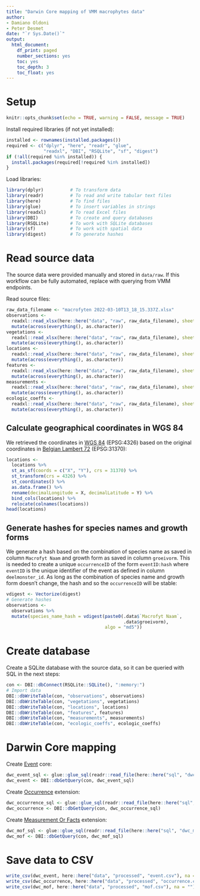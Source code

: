 ```yaml
---
title: "Darwin Core mapping of VMM macrophytes data"
author:
- Damiano Oldoni
- Peter Desmet
date: "`r Sys.Date()`"
output:
  html_document:
    df_print: paged
    number_sections: yes
    toc: yes
    toc_depth: 3
    toc_float: yes
---
```


# Setup 

```r
knitr::opts_chunk$set(echo = TRUE, warning = FALSE, message = TRUE)
```

Install required libraries (if not yet installed):

```r
installed <- rownames(installed.packages())
required <- c("dplyr", "here", "readr", "glue", 
              "readxl", "DBI", "RSQLite", "sf", "digest")
if (!all(required %in% installed)) {
  install.packages(required[!required %in% installed])
}
```

Load libraries:

```r
library(dplyr)          # To transform data
library(readr)          # To read and write tabular text files
library(here)           # To find files
library(glue)           # To insert variables in strings
library(readxl)         # To read Excel files
library(DBI)            # To create and query databases
library(RSQLite)        # To work with SQLite databases
library(sf)             # To work with spatial data
library(digest)         # To generate hashes
```

# Read source data

The source data were provided manually and stored in `data/raw`. If this workflow can be fully automated, replace with querying from VMM endpoints.

Read source files:

```r
raw_data_filename <- "macrofyten 2022-03-10T13_18_15.337Z.xlsx"
observations <-
  readxl::read_xlsx(here::here("data", "raw", raw_data_filename), sheet = "opnames_lijst") %>%
  mutate(across(everything(), as.character))
vegetations <-
  readxl::read_xlsx(here::here("data", "raw", raw_data_filename), sheet = "vegetatie-ontwikkeling") %>%
  mutate(across(everything(), as.character))
locations <-
  readxl::read_xlsx(here::here("data", "raw", raw_data_filename), sheet = "meetplaatsen") %>%
  mutate(across(everything(), as.character))
features <-
  readxl::read_xlsx(here::here("data", "raw", raw_data_filename), sheet = "kenmerken") %>%
  mutate(across(everything(), as.character))
measurements <-
  readxl::read_xlsx(here::here("data", "raw", raw_data_filename), sheet = "veldmetingen (FC)") %>%
  mutate(across(everything(), as.character))
ecologic_coeffs <-
  readxl::read_xlsx(here::here("data", "raw", raw_data_filename), sheet = "EKC MAF") %>%
  mutate(across(everything(), as.character))
```

## Calculate geographical coordinates in WGS 84

We retrieved the coordinates in [WGS 84](https://epsg.io/4326) (EPSG:4326) based on the original coordinates in [Belgian Lambert 72](https://epsg.io/31370) (EPSG:31370):

```r
locations <-
  locations %>%
  st_as_sf(coords = c("X", "Y"), crs = 31370) %>%
  st_transform(crs = 4326) %>%
  st_coordinates() %>%
  as.data.frame() %>%
  rename(decimalLongitude = X, decimalLatitude = Y) %>%
  bind_cols(locations) %>%
  relocate(colnames(locations))
head(locations)
```

## Generate hashes for species names and growth forms

We generate a hash based on the combination of species name as saved in column `Macrofyt Naam` and growth form as saved in column `groeivorm`. This is needed to create a unique `occurrenceID` of the form `eventID:hash` where `eventID` is the unique identifier of the event as defined in column `deelmonster_id`. As long as the combination of species name and growth form doesn't change, the hash and so the `occurrenceID` will be stable:

```r
vdigest <- Vectorize(digest)
# Generate hashes
observations <-
  observations %>% 
  mutate(species_name_hash = vdigest(paste0(.data$`Macrofyt Naam`,
                                            .data$groeivorm),
                                     algo = "md5"))
```

# Create database

Create a SQLite database with the source data, so it can be queried with SQL in the next steps:

```r
con <- DBI::dbConnect(RSQLite::SQLite(), ":memory:")
# Import data
DBI::dbWriteTable(con, "observations", observations)
DBI::dbWriteTable(con, "vegetations", vegetations)
DBI::dbWriteTable(con, "locations", locations)
DBI::dbWriteTable(con, "features", features)
DBI::dbWriteTable(con, "measurements", measurements)
DBI::dbWriteTable(con, "ecologic_coeffs", ecologic_coeffs)
```

# Darwin Core mapping

Create [Event](https://rs.gbif.org/core/dwc_event_2022-02-02.xml) core:

```r
dwc_event_sql <- glue::glue_sql(readr::read_file(here::here("sql", "dwc_event.sql")), .con = con)
dwc_event <- DBI::dbGetQuery(con, dwc_event_sql)
```

Create [Occurrence](https://rs.gbif.org/core/dwc_occurrence_2022-02-02.xml) extension:

```r
dwc_occurrence_sql <- glue::glue_sql(readr::read_file(here::here("sql", "dwc_occurrence.sql")), .con = con)
dwc_occurrence <- DBI::dbGetQuery(con, dwc_occurrence_sql)
```

Create [Measurement Or Facts](https://rs.gbif.org/extension/dwc/measurements_or_facts_2022-02-02.xml) extension:

```r
dwc_mof_sql <- glue::glue_sql(readr::read_file(here::here("sql", "dwc_mof.sql")), .con = con)
dwc_mof <- DBI::dbGetQuery(con, dwc_mof_sql)
```

# Save data to CSV

```r
write_csv(dwc_event, here::here("data", "processed", "event.csv"), na = "")
write_csv(dwc_occurrence, here::here("data", "processed", "occurrence.csv"), na = "")
write_csv(dwc_mof, here::here("data", "processed", "mof.csv"), na = "")
```
